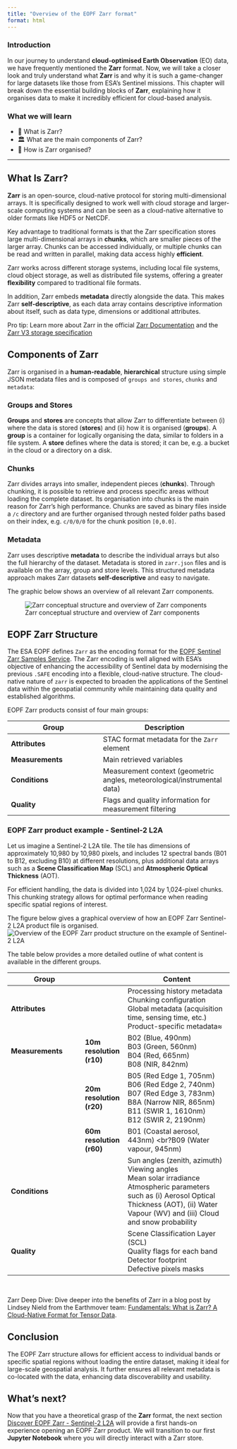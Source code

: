 ```yaml
---
title: "Overview of the EOPF Zarr format"
format: html
---
```

### Introduction

In our journey to understand **cloud-optimised Earth Observation** (EO) data, we have frequently mentioned the **Zarr** format. Now, we will take a closer look and truly understand what **Zarr** is and why it is such a game-changer for large datasets like those from ESA's Sentinel missions. This chapter will break down the essential building blocks of **Zarr**, explaining how it organises data to make it incredibly efficient for cloud-based analysis.


### What we will learn

- 🔗 What is Zarr?
- 🏛️ What are the main components of Zarr?
- 🧱 How is Zarr organised?


<hr>

## What Is Zarr?

**Zarr** is an open-source, cloud-native protocol for storing multi-dimensional arrays. It is specifically designed to work well with cloud storage and larger-scale computing systems and can be seen as a cloud-native alternative to older formats like HDF5 or NetCDF.

Key advantage to traditional formats is that the Zarr specification stores large multi-dimensional arrays in **chunks**, which are smaller pieces of the larger array. Chunks can be accessed individually, or multiple chunks can be read and written in parallel, making data access highly **efficient**.

Zarr works across different storage systems, including local file systems, cloud object storage, as well as distributed file systems, offering a greater **flexibility** compared to traditional file formats.

In addition, Zarr embeds **metadata** directly alongside the data. This makes Zarr **self-descriptive**, as each data array contains descriptive information about itself, such as data type, dimensions or additional attributes.

::: {.callout-note}
Pro tip: Learn more about Zarr in the official [Zarr Documentation](https://zarr.dev/) and the [Zarr V3 storage specification](https://zarr-specs.readthedocs.io/en/latest/v3/core/index.html)
:::

## Components of Zarr
Zarr is organised in a **human-readable**, **hierarchical** structure using simple JSON metadata files and is composed of `groups and stores`, `chunks` and `metadata`:

### Groups and Stores
**Groups** and **stores** are concepts that allow Zarr to differentiate between (i) where the data is stored (**stores**) and (ii) how it is organised (**groups**). A **group** is a container for logically organising the data, similar to folders in a file system. A **store** defines where the data is stored; it can be, e.g. a bucket in the cloud or a directory on a disk.

### Chunks
Zarr divides arrays into smaller, independent pieces (**chunks**). Through chunking, it is possible to retrieve and process specific areas without loading the complete dataset. Its organisation into chunks is the main reason for Zarr's high performance. Chunks are saved as binary files inside a `/c` directory and are further organised through nested folder paths based on their index, e.g. `c/0/0/0` for the chunk position `[0,0.0]`.

### Metadata
Zarr uses descriptive **metadata** to describe the individual arrays but also the full hierarchy of the dataset. Metadata is stored in `zarr.json` files and is available on the array, group and store levels. This structured metadata approach makes Zarr datasets **self-descriptive** and easy to navigate.

The graphic below shows an overview of all relevant Zarr components.

![Zarr conceptual structure and overview of Zarr components](img/zarr_str.png){fig-align="center"}

## EOPF Zarr Structure
The ESA EOPF defines `Zarr` as the encoding format for the [EOPF Sentinel Zarr Samples Service](https://zarr.eopf.copernicus.eu/). The Zarr encoding is well aligned with ESA's objective of enhancing the accessibility of Sentinel data by modernising the previous `.SAFE` encoding into a flexible, cloud-native structure. The cloud-native nature of `zarr` is expected to broaden the applications of the Sentinel data within the geospatial community while maintaining data quality and established algorithms.

EOPF Zarr products consist of four main groups:

| Group | Description |
|-------|----------|
| **Attributes** | STAC format metadata for the `Zarr` element |
| **Measurements** | Main retrieved variables |
| **Conditions** | Measurement context (geometric angles, meteorological/instrumental data) |
| **Quality** | Flags and quality information for measurement filtering |

### EOPF Zarr product example - Sentinel-2 L2A
Let us imagine a Sentinel-2 L2A tile. The tile has dimensions of approximately 10,980 by 10,980 pixels, and includes 12 spectral bands (B01 to B12, excluding B10) at different resolutions, plus additional data arrays such as a **Scene Classification Map** (SCL) and **Atmospheric Optical Thickness** (AOT).

For efficient handling, the data is divided into 1,024 by 1,024-pixel chunks. This chunking strategy allows for optimal performance when reading specific spatial regions of interest.

The figure below gives a graphical overview of how an EOPF Zarr Sentinel-2 L2A product file is organised.
![Overview of the EOPF Zarr product structure on the example of Sentinel-2 L2A](img/s2l2a.jpg){fig-align="center"}

The table below provides a more detailed outline of what content is available in the different groups.

| Group | | Content |
|-------|----|----------|
| **Attributes** | | Processing history metadata <br> Chunking configuration <br> Global metadata (acquisition time, sensing time, etc.) <br> Product-specific metadata≈|
| **Measurements** | **10m resolution (r10)**| B02 (Blue, 490nm) <br> B03 (Green, 560nm) <br> B04 (Red, 665nm) <br>B08 (NIR, 842nm) | 
| |**20m resolution (r20)**  | B05 (Red Edge 1, 705nm) <br>B06 (Red Edge 2, 740nm) <br>B07 (Red Edge 3, 783nm) <br>B8A (Narrow NIR, 865nm) <br>B11 (SWIR 1, 1610nm) <br>B12 (SWIR 2, 2190nm)|
|  |**60m resolution (r60)**  | B01 (Coastal aerosol, 443nm) <br?B09 (Water vapour, 945nm)|
| **Conditions** | | Sun angles (zenith, azimuth) <br> Viewing angles <br> Mean solar irradiance <br> Atmospheric parameters such as (i) Aerosol Optical Thickness (AOT), (ii) Water Vapour (WV) and (iii) Cloud and snow probability |
| **Quality** | |  Scene Classification Layer (SCL) <br> Quality flags for each band <br> Detector footprint <br> Defective pixels masks |

<br>

::: {.callout-note}
Zarr Deep Dive: Dive deeper into the benefits of Zarr in a blog post by Lindsey Nield from the Earthmover team: [Fundamentals: What is Zarr? A Cloud-Native Format for Tensor Data](https://earthmover.io/blog/what-is-zarr).
:::

## Conclusion
The EOPF Zarr structure allows for efficient access to individual bands or specific spatial regions without loading the entire dataset, making it ideal for large-scale geospatial analysis. It further ensures all relevant metadata is co-located with the data, enhancing data discoverability and usability.

## What's next?

Now that you have a theoretical grasp of the **Zarr** format, the next section [Discover EOPF Zarr - Sentinel-2 L2A](./22_zarr_struct_S2L2A.ipynb) will provide a first hands-on experience opening an EOPF Zarr product. We will transition to our first **Jupyter Notebook** where you will directly interact with a Zarr store.